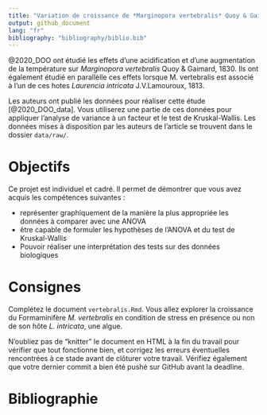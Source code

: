 ```yaml
---
title: "Variation de croissance de *Marginopora vertebralis* Quoy & Gaimard, 1830"
output: github_document
lang: "fr"
bibliography: "bibliography/biblio.bib"
---
```


@2020_DOO ont étudié les effets d'une acidification et d'une augmentation de la température sur *Marginopora vertebralis* Quoy & Gaimard, 1830. Ils ont également étudié en parallèlle ces effets lorsque M. vertebralis est associé à l'un de ces hotes *Laurencia intricata* J.V.Lamouroux, 1813.

Les auteurs ont publié les données pour réaliser cette étude [@2020_DOO_data]. Vous utiliserez une partie de ces données pour appliquer l'analyse de variance à un facteur et le test de Kruskal-Wallis. Les données mises à disposition par les auteurs de l'article se trouvent dans le dossier `data/raw/`.

# Objectifs

Ce projet est individuel et cadré. Il permet de démontrer que vous avez acquis les compétences suivantes :

-   représenter graphiquement de la manière la plus appropriée les données à comparer avec une ANOVA
-   être capable de formuler les hypothèses de l'ANOVA et du test de Kruskal-Wallis
-   Pouvoir réaliser une interprétation des tests sur des données biologiques

# Consignes

Complétez le document `vertebralis.Rmd`. Vous allez explorer la croissance du Formaminifère *M. vertebralis* en condition de stress en présence ou non de son hôte *L. intricata*, une algue.

N'oubliez pas de "knitter" le document en HTML à la fin du travail pour vérifier que tout fonctionne bien, et corrigez les erreurs éventuelles rencontrées à ce stade avant de clôturer votre travail. Vérifiez également que votre dernier commit a bien été pushé sur GitHub avant la deadline.

# Bibliographie
